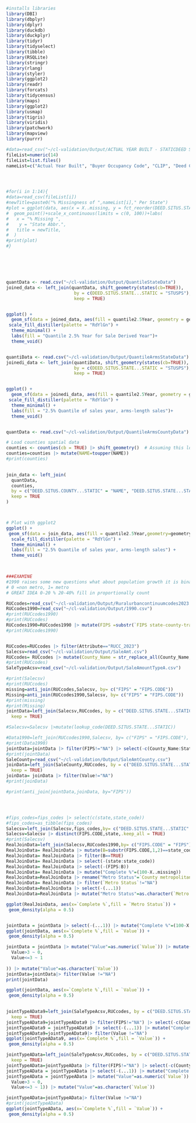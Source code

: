````R
#installs libraries
library(DBI)
library(dbplyr)
library(dplyr)
library(duckdb)
library(duckplyr)
library(tidyr)
library(tidyselect)
library(tibble)
library(RSQLite)
library(stringr)
library(rlang)
library(styler) 
library(ggplot2)
library(readr)
library(forcats)
library(tidycensus)
library(maps)
library(ggplot2)
library(usmap)
library(tigris)
library(viridis)
library(patchwork)
library(mapview) 
library(purrr)
````





````R

#data=read_csv("~/cl-validation/Output/ACTUAL YEAR BUILT - STATICDEED SITUS STATE - STATIC.csv")
fileList=numeric(14)
fileList=list.files()
nameList=c("Actual Year Built", "Buyer Occupancy Code", "CLIP", "Deed Category Type", "Sale Document Type Code", "FIPS Code", "Primary Category Code", "Property Indicator Code", "Sale Amount", "Sale Derived Date", "Sale Derived Recording Date", "City", "Zip Code", "Effective Year Built")




#for(i in 1:14){
#data=read_csv(fileList[i])
#newTitle=paste0("% Missingness of ",nameList[i]," Per State")
#plot = ggplot(data, aes(x = X..missing, y = fct_reorder(DEED.SITUS.STATE...STATIC, X..missing, .desc = TRUE))) +
#  geom_point()+scale_x_continuous(limits = c(0, 100))+labs(
#   x = "% Missing ",
#    y = "State Abbr.",
#   title = newTitle,
#  )
#print(plot)
#}






quantData <- read.csv("~/cl-validation/Output/QuantileStateData")
joined_data <- left_join(quantData, shift_geometry(states(cb=TRUE)), 
                          by = c(DEED.SITUS.STATE...STATIC = "STUSPS"), 
                          keep = TRUE)


ggplot() +
  geom_sf(data = joined_data, aes(fill = quantile2.5Year, geometry = geometry)) +
 scale_fill_distiller(palette = "RdYlGn") +
  theme_minimal() +
  labs(fill = "Quantile 2.5% Year for Sale Derived Year")+ 
  theme_void()


quantiData <- read.csv("~/cl-validation/Output/QuantileArmsStateData")
joinedi_data <- left_join(quantiData, shift_geometry(states(cb=TRUE)), 
                          by = c(DEED.SITUS.STATE...STATIC = "STUSPS"), 
                          keep = TRUE)


ggplot() +
  geom_sf(data = joinedi_data, aes(fill = quantile2.5Year, geometry = geometry)) +
 scale_fill_distiller(palette = "RdYlGn") +
  theme_minimal() +
  labs(fill = "2.5% Quantile of sales year, arms-length sales")+ 
  theme_void()



````

````R
quantData <- read.csv("~/cl-validation/Output/QuantileArmsCountyData")

# Load counties spatial data
counties <- counties(cb = TRUE) |> shift_geometry()  # Assuming this loads the spatial data correctly
counties=counties |> mutate(NAME=toupper(NAME))
#print(counties)

 
join_data <- left_join(
  quantData, 
  counties, 
  by = c("DEED.SITUS.COUNTY...STATIC" = "NAME", "DEED.SITUS.STATE...STATIC" = "STUSPS"), 
  keep = TRUE
)



# Plot with ggplot2
ggplot() +
 geom_sf(data = join_data, aes(fill = quantile2.5Year,geometry=geometry)) +
  scale_fill_distiller(palette = "RdYlGn") +
  theme_minimal() +
  labs(fill = "2.5% Quantile of sales year, arms-length sales") +
  theme_void() 
 



````

````R
###EXAMINE 
#1990 raises some new questions what about population growth it is binary 0 vs 1 not 1-9 like 2023
# 0 =non metro, 1= metro 
# GREAT IDEA 0-20 % 20-40% fill in proportionally count 

RUCcodes=read_csv("~/cl-validation/Output/Ruralurbancontinuumcodes2023.csv")
RUCcodes1990=read_csv("~/cl-validation/Output/1990.csv")
#print(RUCcodes1990)
#print(RUCcodes)
RUCcodes1990=RUCcodes1990 |> mutate(FIPS =substr(`FIPS state-county-tract code`,1,5)) |>  distinct(`FIPS`,.keep_all = TRUE) |> select(-(`FIPS state-county-tract code`:`Census tract land area, square miles, 1990`))
#print(RUCcodes1990)


RUCcodes=RUCcodes |> filter(Attribute=="RUCC_2023")
Salecsv=read_csv("~/cl-validation/Output/SaleAmt.csv")
RUCcodes= RUCcodes |> mutate(County_Name = str_replace_all(County_Name, " County", "") %>% toupper())
#print(RUCcodes)
SaleTypeAcsv=read_csv("~/cl-validation/Output/SaleAmountTypeA.csv")

#print(Salecsv)
#print(RUCcodes)
missing=anti_join(RUCcodes,Salecsv, by= c("FIPS" = "FIPS.CODE"))
Missing=anti_join(RUCcodes1990,Salecsv, by= c("FIPS" = "FIPS.CODE"))
#print(missing)
#print(Missing)
jointData=left_join(Salecsv,RUCcodes, by = c("DEED.SITUS.STATE...STATIC" = "State", "FIPS.CODE" = "FIPS"), 
  keep = TRUE)

#Salecsv=Salecsv |>mutate(lookup_code(DEED.SITUS.STATE...STATIC))

#Data1990=left_join(RUCcodes1990,Salecsv, by= c("FIPS" = "FIPS.CODE"), keep = TRUE)
#print(Data1990)
jointData=jointData |> filter(FIPS!="NA") |> select(-c(County_Name:State)) |> select(-c(Attribute:Attribute)) 
#print(jointData)
SaleCounty=read_csv("~/cl-validation/Output/SaleAmtCounty.csv")
joinData=left_join(SaleCounty,RUCcodes, by = c("DEED.SITUS.STATE...STATIC" = "State", "DEED.SITUS.COUNTY...STATIC" = "County_Name"), 
  keep = TRUE)
joinData= joinData |> filter(Value!="NA")
#print(joinData)

#print(anti_join(jointData,joinData, by="FIPS"))




#fips_codes=fips_codes |> select(c(state,state_code))
#fips_codes=as_tibble(fips_codes)
Salecsv=left_join(Salecsv,fips_codes,by= c("DEED.SITUS.STATE...STATIC" = "state"),keep = TRUE)
Salecsv=Salecsv |> distinct(FIPS.CODE,state,.keep_all = TRUE)
#print(Salecsv)
RealJoinData=left_join(Salecsv,RUCcodes1990,by= c("FIPS.CODE" = "FIPS"),keep = TRUE)
RealJoinData= RealJoinData |> mutate(B=substr(FIPS.CODE,1,2)==state_code)
RealJoinData= RealJoinData |> filter(B==TRUE)
RealJoinData= RealJoinData |> select(-(state:state_code))
RealJoinData= RealJoinData |> select(-(FIPS:B))
RealJoinData= RealJoinData |> mutate("Complete %"=(100-X..missing))
RealJoinData=RealJoinData |> rename("Metro Status"=`County metropolitan status, 1993 (1=metro,0=nonmetro)`)
RealJoinData= RealJoinData |> filter(`Metro Status`!="NA")
RealJoinData=RealJoinData |> select(-(...1))
RealJoinData=RealJoinData |> mutate("Metro Status"=as.character(`Metro Status`))

ggplot(RealJoinData, aes(x=`Complete %`,fill = `Metro Status`)) +
 geom_density(alpha = 0.5)


jointData = jointData |> select(-(...1)) |> mutate("Complete %"=(100-X..missing))
ggplot(jointData, aes(x=`Complete %`,fill = `Value`)) +
 geom_density(alpha = 0.5)

jointData = jointData |> mutate("Value"=as.numeric(`Value`)) |> mutate(Value= case_when(
  Value>3 ~ 0,
  Value<=3 ~ 1
  
)) |> mutate("Value"=as.character(`Value`)) 
jointData=jointData|> filter(Value !="NA")
print(jointData)

ggplot(jointData, aes(x=`Complete %`,fill = `Value`)) +
 geom_density(alpha = 0.5)

  
jointTypeAData9=left_join(SaleTypeAcsv,RUCcodes, by = c("DEED.SITUS.STATE...STATIC" = "State", "FIPS.CODE" = "FIPS"), 
  keep = TRUE)
jointTypeAData9=jointTypeAData9 |> filter(FIPS!="NA") |> select(-c(County_Name:State)) |> select(-c(Attribute:Attribute))
jointTypeAData9 = jointTypeAData9 |> select(-(...1)) |> mutate("Complete %"=(100-X..missing))
jointTypeAData9=jointTypeAData9|> filter(Value !="NA")
ggplot(jointTypeAData9, aes(x=`Complete %`,fill = `Value`)) +
 geom_density(alpha = 0.5)

jointTypeAData=left_join(SaleTypeAcsv,RUCcodes, by = c("DEED.SITUS.STATE...STATIC" = "State", "FIPS.CODE" = "FIPS"), 
  keep = TRUE)
jointTypeAData=jointTypeAData |> filter(FIPS!="NA") |> select(-c(County_Name:State)) |> select(-c(Attribute:Attribute)) 
jointTypeAData = jointTypeAData |> select(-(...1)) |> mutate("Complete %"=(100-X..missing))
jointTypeAData = jointTypeAData |> mutate("Value"=as.numeric(`Value`)) |> mutate(Value= case_when(
  Value>3 ~ 0,
  Value<=3 ~ 1)) |> mutate("Value"=as.character(`Value`)) 

jointTypeAData=jointTypeAData|> filter(Value !="NA")
#print(jointTypeAData)
ggplot(jointTypeAData, aes(x=`Complete %`,fill = `Value`)) +
 geom_density(alpha = 0.5)



````